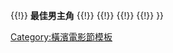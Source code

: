{{Navbox
|name=橫濱電影節最佳男主角
| state = {{{state<includeonly>|collapsed</includeonly>}}}
|title=[[横滨电影节|{{white|横滨电影节}}]]最佳男主角
|basestyle = background-color:#990036; color: white;
|listclass = hlist
| group1 = 1979年
| list1  = 
* 1979 [[緒形拳]]

| group2 = 1980年代
| list2  = 
* 1980 {{link-ja|古尾谷雅人|古尾谷雅人}}
* 1981 [[永島敏行]]
* 1982 [[宇崎龍童]]
* 1983 [[松田優作]]
* 1984 [[鹿賀丈史]]
* 1985 [[寺田農]]
* 1986 {{link-ja|岩城滉一|岩城滉一}}
* 1987 [[時任三郎]]
* 1988 [[真田廣之]]
* 1989 [[石桥凌]]

| group3 = 1990年代
| list3  = 
* 1990 {{link-ja|古尾谷雅人|古尾谷雅人}}
* 1991 {{link-ja|赤井英和|赤井英和}}
* 1992 [[本木雅弘]]
* 1993 [[真田廣之]]
* 1994 [[奥田瑛二]]
* 1995 [[豐川悅司]]
* 1996 [[役所廣司]]、[[淺野忠信]]
* 1997 [[原田芳雄]]
* 1998 [[中井貴一]]、{{link-ja|真木藏人|真木蔵人}}
* 1999 [[高仓健|高倉健]]

| group4 = 2000年代
| list4  = 
* 2000 [[淺野忠信]]
* 2001 [[窪塚洋介]]
* 2002 [[長塚京三]]、[[田邊誠一]]
* 2003 [[妻夫木聰]]
* 2004 [[役所廣司]]
* 2005 [[小田切让|小田切讓]]
* 2006 [[香川照之]]
* 2007 [[加瀨亮]]
* 2008 [[小林薰]]
* 2009 [[堺雅人]]

| group5 = 2010年代
| list5  = 
* 2010 [[豐川悅司]]
* 2011 [[永山瑛太|瑛太]]
* 2012 [[阿部寬]]
* 2013 [[福山雅治]]
* 2014 [[綾野剛]]
* 2015 [[永瀨正敏]]、 {{link-ja|澀川清彥|渋川清彦}}
* 2016 [[三浦友和]]、[[柳樂優彌]]
* 2017 [[池松壮亮]]
* 2018 [[東出昌大]]、[[役所廣司]]
* 2019 [[池松壮亮]]

| group6 = 2020年代
| list6  = 
* 2020 [[二宮和也]]
* 2021 [[古田新太]]、[[松坂桃李]]

|below=[[:Template:横滨电影节最佳影片|{{white|最佳影片}}]] {{!}} [[:Template:横滨电影节最佳导演|{{white|最佳导演}}]] {{!}} '''最佳男主角''' {{!}} [[:Template:橫濱電影節最佳女主角|{{white|最佳女主角}}]] {{!}} [[:Template:橫濱電影節最佳男配角|{{white|最佳男配角}}]] {{!}} [[:Template:橫濱電影節最佳女配角|{{white|最佳女配角}}]] {{!}} [[:Template:橫濱電影節最佳新人|{{white|最佳新人}}]] 
}}<noinclude>

{{collapsible option}}
[[Category:橫濱電影節模板]]
</noinclude>